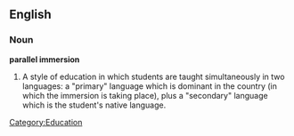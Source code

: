 ==English==
{{wikipedia}}

===Noun===
'''parallel immersion'''

# A style of education in which students are taught simultaneously in two languages: a "primary" language which is dominant in the country (in which the immersion is taking place), plus a "secondary" language which is the student's native language.

[[Category:Education]]